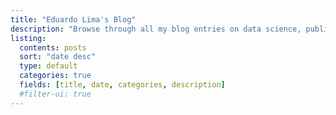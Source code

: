 ```yaml
---
title: "Eduardo Lima's Blog"
description: "Browse through all my blog entries on data science, public audits, NLP, AI, and more."
listing:
  contents: posts
  sort: "date desc"
  type: default
  categories: true
  fields: [title, date, categories, description]
  #filter-ui: true
---
```


